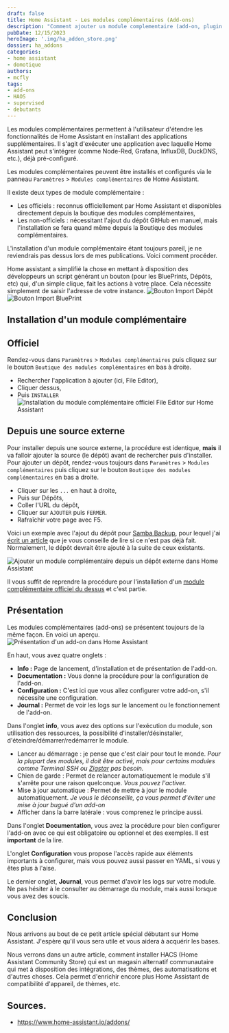 ```yaml
---
draft: false
title: Home Assistant - Les modules complémentaires (Add-ons)
description: "Comment ajouter un module complementaire (add-on, plugin ou extension) sur Home Assistant depuuis le magasin officiel mais aussi depuis un dépot externe."
pubDate: 12/15/2023
heroImage: '.img/ha_addon_store.png'
dossier: ha_addons
categories:
- home assistant
- domotique
authors: 
- mcfly
tags:
- add-ons
- HAOS
- supervised
- debutants
---
```



Les modules complémentaires permettent à l'utilisateur d'étendre les fonctionnalités de Home Assistant en installant des applications supplémentaires. 
Il s'agit d'exécuter une application avec laquelle Home Assistant peut s'intégrer (comme Node-Red, Grafana, InfluxDB, DuckDNS, etc.), déjà pré-configuré.

Les modules complémentaires peuvent être installés et configurés via le panneau `Paramètres` > `Modules complémentaires` de Home Assistant. 

Il existe deux types de module complémentaire :
* Les officiels : reconnus officiellement par Home Assistant et disponibles directement depuis la boutique des modules complémentaires,
* Les non-officiels : nécessitant l'ajout du dépôt GitHub en manuel, mais l'installation se fera quand même depuis la Boutique des modules complémentaires.

L'installation d'un module complémentaire étant toujours pareil, je ne reviendrais pas dessus lors de mes publications. Voici comment procéder.

<Alert type="info">Home assistant a simplifié la chose en mettant à disposition des développeurs un script générant un bouton (pour les BluePrints, Dépôts, etc) qui, d'un simple clique, fait les actions à votre place. Cela nécessite simplement de saisir l'adresse de votre instance. ![Bouton Import Dépôt](.img/repository_import.svg)![Bouton Import BluePrint](.img/blueprint_import.svg)</Alert>

## Installation d'un module complémentaire
## Officiel
Rendez-vous dans `Paramètres` > `Modules complémentaires` puis cliquez sur le bouton `Boutique des modules complémentaires` en bas à droite.
* Rechercher l'application  à ajouter (ici, File Editor),
* Cliquer dessus,
* Puis `INSTALLER`
![Installation du module complémentaire officiel File Editor sur Home Assistant](.img/ha_file_editor_installation.gif)

## Depuis une source externe
Pour installer depuis une source externe, la procédure est identique, **mais** il va falloir ajouter la source (le dépôt) avant de rechercher puis d'installer.
Pour ajouter un dépôt, rendez-vous toujours dans `Paramètres` > `Modules complémentaires` puis cliquez sur le bouton `Boutique des modules complémentaires` en bas a droite.
* Cliquer sur les `...` en haut à droite,
* Puis sur Dépôts,
* Coller l'URL du dépôt,
* Cliquer sur `AJOUTER` puis `FERMER`.
* Rafraîchir votre page avec F5.

Voici un exemple avec l'ajout du dépôt pour [Samba Backup](https://github.com/thomasmauerer/hassio-addons), pour lequel j'ai [écrit un article](/blog/ha_backups) que je vous conseille de lire si ce n'est pas déjà fait.
Normalement, le dépôt devrait être ajouté à la suite de ceux existants.

![Ajouter un module complémentaire depuis un dépôt externe dans Home Assistant](.img/ha_addons_depot_externe.gif)

Il vous suffit de reprendre la procédure pour l'installation d'un [module complémentaire officiel du dessus](#Officiel) et c'est partie.

## Présentation
Les modules complémentaires (add-ons) se présentent toujours de la même façon. En voici un aperçu.
![Présentation d'un add-on dans Home Assistant](.img/presentation_add-on.png)

En haut, vous avez quatre onglets :
* **Info :** Page de lancement, d'installation et de présentation de l'add-on.
* **Documentation :** Vous donne la procédure pour la configuration de l'add-on.
* **Configuration :** C'est ici que vous allez configurer votre add-on, s'il nécessite une configuration.
* **Journal :** Permet de voir les logs sur le lancement ou le fonctionnement de l'add-on.

Dans l'onglet **info**, vous avez des options sur l'exécution du module, son utilisation des ressources, la possibilité d'installer/désinstaller, d'éteindre/démarrer/redémarrer le module.
* Lancer au démarrage : je pense que c'est clair pour tout le monde. *Pour la plupart des modules, il doit être activé, mais pour certains modules comme Terminal SSH ou [Zigstar](/blog/ha_flasher_sonoff_zigbee) pas besoin.*
* Chien de garde : Permet de relancer automatiquement le module s'il s'arrête pour une raison quelconque. *Vous pouvez l'activer.*
* Mise à jour automatique : Permet de mettre à jour le module automatiquement. *Je vous le déconseille, ça vous permet d'éviter une mise à jour bugué d'un add-on*
* Afficher dans la barre latérale : vous comprenez le principe aussi.

Dans l'onglet **Documentation**, vous avez la procédure pour bien configurer l'add-on avec ce qui est obligatoire ou optionnel et des exemples. Il est **important** de la lire.

L'onglet **Configuration** vous propose l'accès rapide aux éléments importants à configurer, mais vous pouvez aussi passer en YAML, si vous y êtes plus à l'aise.

Le dernier onglet, **Journal**, vous permet d'avoir les logs sur votre module. Ne pas hésiter à le consulter au démarrage du module, mais aussi lorsque vous avez des soucis.

## Conclusion
Nous arrivons au bout de ce petit article spécial débutant sur Home Assistant. J'espère qu'il vous sera utile et vous aidera à acquérir les bases.

Nous verrons dans un autre article, comment installer HACS (Home Assistant Community Store) qui est un magasin alternatif communautaire qui met à disposition des intégrations, des thèmes, des automatisations et d'autres choses.
Cela permet d'enrichir encore plus Home Assistant de compatibilité d'appareil, de thèmes, etc.

## Sources.
* https://www.home-assistant.io/addons/
